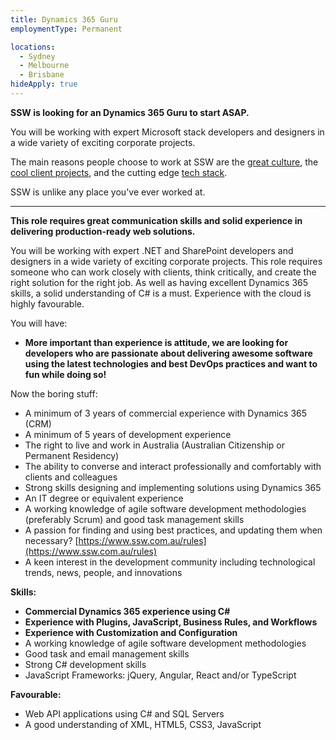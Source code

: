 ```yaml
---
title: Dynamics 365 Guru
employmentType: Permanent

locations:
  - Sydney
  - Melbourne
  - Brisbane
hideApply: true
---
```


**SSW is looking for an Dynamics 365 Guru to start ASAP.**

You will be working with expert Microsoft stack developers and designers in a wide variety of exciting corporate projects.

The main reasons people choose to work at SSW are the [great culture](https://www.ssw.com.au/company/culture), the [cool client projects](https://www.ssw.com.au/company/clients), and the cutting edge [tech stack](https://www.ssw.com.au/consulting).

SSW is unlike any place you've ever worked at.

---

**This role requires great communication skills and solid experience in delivering production-ready web solutions.**

You will be working with expert .NET and SharePoint developers and designers in a wide variety of exciting corporate projects. This role requires someone who can work closely with clients, think critically, and create the right solution for the right job. As well as having excellent Dynamics 365 skills, a solid understanding of C# is a must. Experience with the cloud is highly favourable.

You will have:

* **More important than experience is attitude, we are looking for developers who are passionate about delivering awesome software using the latest technologies and best DevOps practices and want to fun while doing so!**

Now the boring stuff:

* A minimum of 3 years of commercial experience with Dynamics 365 (CRM)
* A minimum of 5 years of development experience
* The right to live and work in Australia (Australian Citizenship or Permanent Residency)
* The ability to converse and interact professionally and comfortably with clients and colleagues
* Strong skills designing and implementing solutions using Dynamics 365
* An IT degree or equivalent experience
* A working knowledge of agile software development methodologies (preferably Scrum) and good task management skills
* A passion for finding and using best practices, and updating them when necessary? [https://www.ssw.com.au/rules](https://www.ssw.com.au/rules)
* A keen interest in the development community including technological trends, news, people, and innovations

**Skills:**

* **Commercial Dynamics 365 experience using C#**
* **Experience with Plugins, JavaScript, Business Rules, and Workflows**
* **Experience with Customization and Configuration**
* A working knowledge of agile software development methodologies
* Good task and email management skills
* Strong C# development skills
* JavaScript Frameworks: jQuery, Angular, React and/or TypeScript

**Favourable:**

* Web API applications using C# and SQL Servers
* A good understanding of XML, HTML5, CSS3, JavaScript
